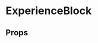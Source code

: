

<Meta title='Components|ExperienceBlock' component={ExperienceBlock} />

# ExperienceBlock


<Preview>
  <Story name="Default">
  <div>
    <ExperienceBlock 
      avatar={`${process.env.PUBLIC_URL}/comeon.jpg`}
      company="ComeOn! Stockholm AB" 
      position="UX Designer &amp; Front-end developer" 
      details={['Stockholm, Sweden', 'March 2017 - May 2019']} 
      description="Worked both as a designer and a developer. 
      Developed prototypes through either code (HTML, Sass, JS) or design tools (Proto.io, Principle, Sketch). 
      Took ownership of ComeOn!’s promotions platform which involved: working with brand teams to determine requirements, 
      creating roadmaps to cover short and long term plans for platform, 
      developing new while maintaining legacy promotions, 
      coordinating with external agencies to get work done for said platform, 
      and introducing new workflows which eventually led to leading a 
      now dedicated in-house team for said platform."
    />
  </div>
  </Story>
</Preview>


## Props
<Props of={ExperienceBlock} />
